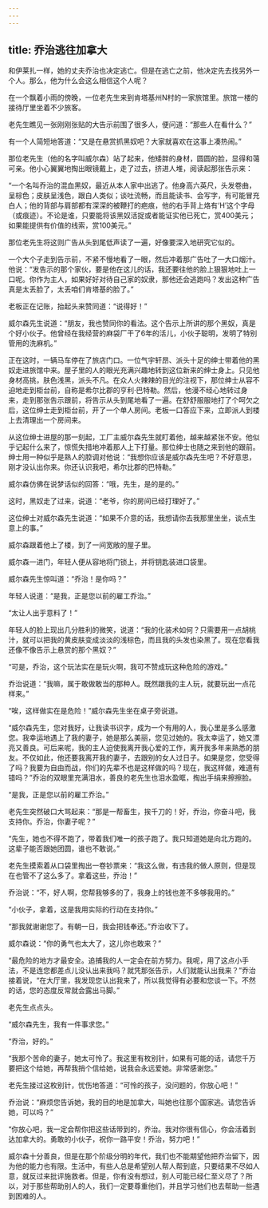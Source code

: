 ```yaml
---
---
---
```

title: 乔治逃往加拿大
---






和伊莱扎一样，她的丈夫乔治也决定逃亡。但是在逃亡之前，他决定先去找另外一个人。那么，他为什么会这么相信这个人呢？

在一个飘着小雨的傍晚，一位老先生来到肯塔基州N村的一家旅馆里。旅馆一楼的接待厅里坐着不少旅客。

老先生瞧见一张刚刚张贴的大告示前围了很多人，便问道：“那些人在看什么？”

有一个人简短地答道：“又是在悬赏抓黑奴吧？大家就喜欢在这事上凑热闹。”

那位老先生（他的名字叫威尔森）站了起来，他矮胖的身材，圆圆的脸，显得和蔼可亲。他小心翼翼地掏出眼镜戴上，走了过去，挤进人堆，阅读起那张告示来：

“一个名叫乔治的混血黑奴，最近从本人家中出逃了。他身高六英尺，头发卷曲，呈棕色；皮肤呈浅色，跟白人类似；谈吐流畅，而且能读书、会写字，有可能冒充白人；他的背部与肩部都有深深的被鞭打的疤痕，他的右手背上烙有‘H’这个字母（或痕迹）。不论是谁，只要能将该黑奴活捉或者能证实他已死亡，赏400美元；如果能提供有价值的线索，赏100美元。”

那位老先生将这则广告从头到尾低声读了一遍，好像要深入地研究它似的。

一个大个子走到告示前，不紧不慢地看了一眼，然后冲着那广告吐了一大口烟汁。他说：“发告示的那个家伙，要是他在这儿的话，我还要往他的脸上狠狠地吐上一口呢。你作为主人，如果好好对待自己家的奴隶，那他还会逃跑吗？发出这种广告真是太丢脸了，太丢咱们肯塔基的脸了。”

老板正在记账，抬起头来赞同道：“说得好！”

威尔森先生说道：“朋友，我也赞同你的看法。这个告示上所讲的那个黑奴，真是个好小伙子。他曾经在我经营的麻袋厂干了6年的活儿，小伙子聪明，发明了特别管用的洗麻机。”

正在这时，一辆马车停在了旅店门口。一位气宇轩昂、派头十足的绅士带着他的黑奴走进旅馆中来。屋子里的人的眼光充满兴趣地转到这位新来的绅士身上。只见他身材高挑，肤色浅黑，派头不凡。在众人火辣辣的目光的注视下，那位绅士从容不迫地走到柜台前，自称是希尔比郡的亨利·巴特勒。然后，他漫不经心地转过身来，走到那张告示跟前，将告示从头到尾地看了一遍。在舒舒服服地打了个呵欠之后，这位绅士走到柜台前，开了一个单人房间。老板一口答应下来，立即派人到楼上去清理出一个房间来。

从这位绅士进屋的那一刻起，工厂主威尔森先生就盯着他，越来越紧张不安。他似乎记起什么来了，惊慌失措地冲着那人上下打量。那位绅士也随之来到他的跟前。绅士用一种似乎是熟人的腔调对他说：“我想你应该是威尔森先生吧？不好意思，刚才没认出你来。你还认识我吧，希尔比郡的巴特勒。”

威尔森仿佛在说梦话似的回答：“哦，先生，是的是的。”

这时，黑奴走了过来，说道：“老爷，你的房间已经打理好了。”

这位绅士对威尔森先生说道：“如果不介意的话，我想请你去我那里坐坐，谈点生意上的事。”

威尔森跟着他上了楼，到了一间宽敞的屋子里。

威尔森一进门，年轻人便从容地将门锁上，并将钥匙装进口袋里。

威尔森先生惊叫道：“乔治！是你吗？”

年轻人说道：“是我，正是您以前的雇工乔治。”

“太让人出乎意料了！”

年轻人的脸上现出几分胜利的微笑，说道：“我的化装术如何？只需要用一点胡桃汁，就可以把我的黄皮肤变成淡淡的浅棕色，而且我的头发也染黑了。现在您看我还像不像告示上悬赏的那个黑奴？”

“可是，乔治，这个玩法实在是玩火啊，我可不赞成玩这种危险的游戏。”

乔治说道：“我嘛，属于敢做敢当的那种人。既然跟我的主人玩，就要玩出一点花样来。”

“唉，这样做实在是危险！”威尔森先生坐在桌子旁说道。

“威尔森先生，您对我好，让我读书识字，成为一个有用的人，我心里是多么感激您。我幸运地遇上了我的妻子，她是那么美丽，您见过她的。我太幸运了，她又漂亮又善良。可后来呢，我的主人迫使我离开我心爱的工作，离开我多年来熟悉的朋友。不仅如此，他还要我离开我的妻子，去跟别的女人过日子。如果是您，您受得了吗？我要为自由而战，你们的先辈不也是这样做的吗？现在，我这样做，难道有错吗？”乔治的双眼里充满泪水，善良的老先生也泪水盈眶，掏出手绢来擦擦脸。

“是我，正是您以前的雇工乔治。”



老先生突然破口大骂起来：“那是一帮畜生，挨千刀的！好，乔治，你奋斗吧，我支持你。乔治，你妻子呢？”

“先生，她也不得不跑了，带着我们唯一的孩子跑了。我只知道她是向北方跑的。这辈子能否跟她团圆，谁也不敢说。”

老先生摸索着从口袋里掏出一卷钞票来：“我这么做，有违我的做人原则，但是现在也管不了这么多了。拿着这些，乔治！”

乔治说：“不，好人啊，您帮我够多的了，我身上的钱也差不多够我用的。”

“小伙子，拿着，这是我用实际的行动在支持你。”

“那我就谢谢您了。有朝一日，我会把钱奉还。”乔治收下了。

威尔森说：“你的勇气也太大了，这儿你也敢来？”

“最危险的地方才最安全。追捕我的人一定会在前方努力。我呢，用了这点小手法，不是连您都差点儿没认出来我吗？就凭那张告示，人们就能认出我来？”乔治接着说，“在大厅里，我发现您认出我来了，所以我觉得有必要和您谈一下。不然的话，您的态度反常就会露出马脚。”

老先生点点头。

“威尔森先生，我有一件事求您。”

“乔治，好的。”

“我那个苦命的妻子，她太可怜了。我这里有枚别针，如果有可能的话，请您千万要把这个给她，再帮我捎个信给她，说我会永远爱她。非常感谢您。”

老先生接过这枚别针，忧伤地答道：“可怜的孩子，没问题的，你放心吧！”

乔治说：“麻烦您告诉她，我的目的地是加拿大，叫她也往那个国家逃。请您告诉她，可以吗？”

“你放心吧，我一定会帮你把这些话带到的，乔治。我对你很有信心，你会活着到达加拿大的。勇敢的小伙子，祝你一路平安！乔治，努力吧！”

威尔森十分善良，但是在那个阶级分明的年代，我们也不能期望他把乔治留下，因为他的能力也有限。生活中，有些人总是希望别人帮人帮到底，只要结果不尽如人意，就反过来批评施救者。但是，你有没有想过，别人可能已经仁至义尽了？所以，对于那些帮助别人的人，我们一定要尊重他们，并且学习他们也去帮助一些遇到困难的人。